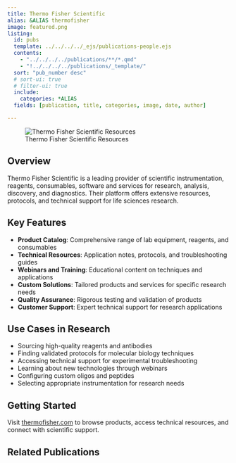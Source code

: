```yaml
---
title: Thermo Fisher Scientific
alias: &ALIAS thermofisher
image: featured.png
listing:
  id: pubs
  template: ../../../../_ejs/publications-people.ejs 
  contents: 
    - "../../../../publications/**/*.qmd"
    - "!../../../../publications/_template/"
  sort: "pub_number desc"
  # sort-ui: true
  # filter-ui: true
  include:
    categories: *ALIAS
  fields: [publication, title, categories, image, date, author]

---
```


![Thermo Fisher Scientific Resources](featured.png)

## Overview

Thermo Fisher Scientific is a leading provider of scientific instrumentation, reagents, consumables, software and services for research, analysis, discovery, and diagnostics. Their platform offers extensive resources, protocols, and technical support for life sciences research.

## Key Features

- **Product Catalog**: Comprehensive range of lab equipment, reagents, and consumables
- **Technical Resources**: Application notes, protocols, and troubleshooting guides
- **Webinars and Training**: Educational content on techniques and applications
- **Custom Solutions**: Tailored products and services for specific research needs
- **Quality Assurance**: Rigorous testing and validation of products
- **Customer Support**: Expert technical support for research applications

## Use Cases in Research

- Sourcing high-quality reagents and antibodies
- Finding validated protocols for molecular biology techniques
- Accessing technical support for experimental troubleshooting
- Learning about new technologies through webinars
- Configuring custom oligos and peptides
- Selecting appropriate instrumentation for research needs

## Getting Started

Visit [thermofisher.com](https://www.thermofisher.com) to browse products, access technical resources, and connect with scientific support.

## Related Publications

:::{#pubs}
:::